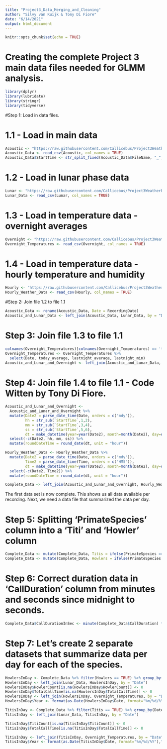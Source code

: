 ```yaml
---
title: "Project3_Data_Merging_and_Cleaning"
author: "Silvy van Kuijk & Tony Di Fiore"
date: "6/14/2021"
output: html_document
---
```


```r
knitr::opts_chunk$set(echo = TRUE)
```

# Creating the complete Project 3 main data files needed for GLMM analysis.


```r
library(dplyr)
library(lubridate)
library(stringr)
library(tidyverse)
```

#Step 1: Load in data files.

# 1.1 - Load in main data
```r
Acoustic <- "https://raw.githubusercontent.com/Callicebus/Project3WeatherPatterns/main/Project3_Final_Data_per_Recording.csv"
Acoustic_Data <- read_csv(Acoustic, col_names = TRUE)
Acoustic_Data$StartTime <- str_split_fixed(Acoustic_Data$FileName, "_",3)[,3]

```

# 1.2 - Load in lunar phase data
```r
Lunar <- "https://raw.githubusercontent.com/Callicebus/Project3WeatherPatterns/main/Johnblake_dates_with_phase.csv" 
Lunar_Data <- read_csv(Lunar, col_names = TRUE)
```

# 1.3 - Load in temperature data - overnight averages
```r
Overnight <- "https://raw.githubusercontent.com/Callicebus/Project3WeatherPatterns/main/overnight_temperatures.csv"
Overnight_Temperatures <- read_csv(Overnight, col_names = TRUE)
```

# 1.4 - Load in temperature data - hourly temperature and humidity
```r
Hourly <- "https://raw.githubusercontent.com/Callicebus/Project3WeatherPatterns/main/WeatherDataPerHour.csv"
Hourly_Weather_Data <- read_csv(Hourly, col_names = TRUE)
```

#Step 2: Join file 1.2 to file 1.1
```r
Acoustic_Data <- rename(Acoustic_Data, Date = RecordingDate)
Acoustic_and_Lunar_Data <- left_join(Acoustic_Data, Lunar_Data, by = "Date")
```

# Step 3: Join file 1.3 to file 1.1
```r
colnames(Overnight_Temperatures)[colnames(Overnight_Temperatures) == 'today'] <- 'Date'
Overnight_Temperatures <- Overnight_Temperatures %>% 
  select(Date, today_average, lastnight_average, lastnight_min) 
Acoustic_and_Lunar_and_Overnight <- left_join(Acoustic_and_Lunar_Data, Overnight_Temperatures, by = "Date")
```

# Step 4: Join file 1.4 to file 1.1 - Code Witten by Tony Di Fiore.
```r
Acoustic_and_Lunar_and_Overnight <- 
  Acoustic_and_Lunar_and_Overnight %>%
  mutate(Date2 = parse_date_time(Date, orders = c("mdy")),
         hh = str_sub(`StartTime`,1,2),
         mm = str_sub(`StartTime`,3,4),
         ss = str_sub(`StartTime`,5,6),
         dt = make_datetime(year=year(Date2), month=month(Date2), day=day(Date2), hour = as.numeric(hh), min = as.numeric(mm), sec = as.numeric(ss))) %>%
  select(-c(Date2, hh, mm, ss)) %>%
  mutate(roundDateTime = round_date(dt, unit = "hour"))

Hourly_Weather_Data <- Hourly_Weather_Data %>%
  mutate(Date2 = parse_date_time(Date, orders = c("mdy")),
         Time2 = parse_date_time(Time, orders = c("HMS")),
         dt = make_datetime(year=year(Date2), month=month(Date2), day=day(Date2), hour = hour(Time2), min = minute(Time2), sec = second(Time2))) %>%
  select(-c(Date2, Time2)) %>%
  mutate(roundDateTime = round_date(dt, unit = "hour"))

Complete_Data <- left_join(Acoustic_and_Lunar_and_Overnight, Hourly_Weather_Data[ , c("roundDateTime", "Celsius", "Humidity")], by = "roundDateTime")
```

The first data set is now complete. This shows us all data available per recording. Next, we need a data file that summarized the data per day.

# Step 5: Splitting 'PrimateSpecies' column into a 'Titi' and 'Howler' column
```r
Complete_Data <- mutate(Complete_Data, Titis = ifelse(PrimateSpecies == "Titi", TRUE, FALSE))
Complete_Data <- mutate(Complete_Data, Howlers = ifelse(PrimateSpecies == "Howler", TRUE, FALSE))
```

# Step 6: Correct duration data in 'CallDuration' column from minutes and seconds since midnight to seconds.
```r
Complete_Data$CallDurationInSec <- minute(Complete_Data$CallDuration) * 60 + second(Complete_Data$CallDuration)
```

# Step 7: Let's create 2 separate datasets that summarize data per day for each of the species.
```r
HowlersInDay <- Complete_Data %>% filter(Howlers == TRUE) %>% group_by(Date) %>% dplyr::summarize(HowlerCount = sum(Howlers), TotalCallTime = sum(CallDurationInSec, na.rm = TRUE))
HowlersInDay <- left_join(Lunar_Data, HowlersInDay, by = "Date")
HowlersInDay$HowlerCount[is.na(HowlersInDay$HowlerCount)] <- 0
HowlersInDay$TotalCallTime[is.na(HowlersInDay$TotalCallTime)] <- 0
HowlersInDay <- left_join(HowlersInDay, Overnight_Temperatures, by = "Date")
HowlersInDay$Year <- format(as.Date(HowlersInDay$Date, format="%m/%d/%Y"),"%Y")

TitisInDay <- Complete_Data %>% filter(Titis == TRUE) %>% group_by(Date) %>% summarise(TitiCount = sum(Titis), TotalCallTime = sum(CallDurationInSec, na.rm = TRUE))
TitisInDay <- left_join(Lunar_Data, TitisInDay, by = "Date")

TitisInDay$TitiCount[is.na(TitisInDay$TitiCount)] <- 0
TitisInDay$TotalCallTime[is.na(TitisInDay$TotalCallTime)] <- 0

TitisInDay <- left_join(TitisInDay, Overnight_Temperatures, by = "Date")
TitisInDay$Year <- format(as.Date(TitisInDay$Date, format="%m/%d/%Y"),"%Y")
```



